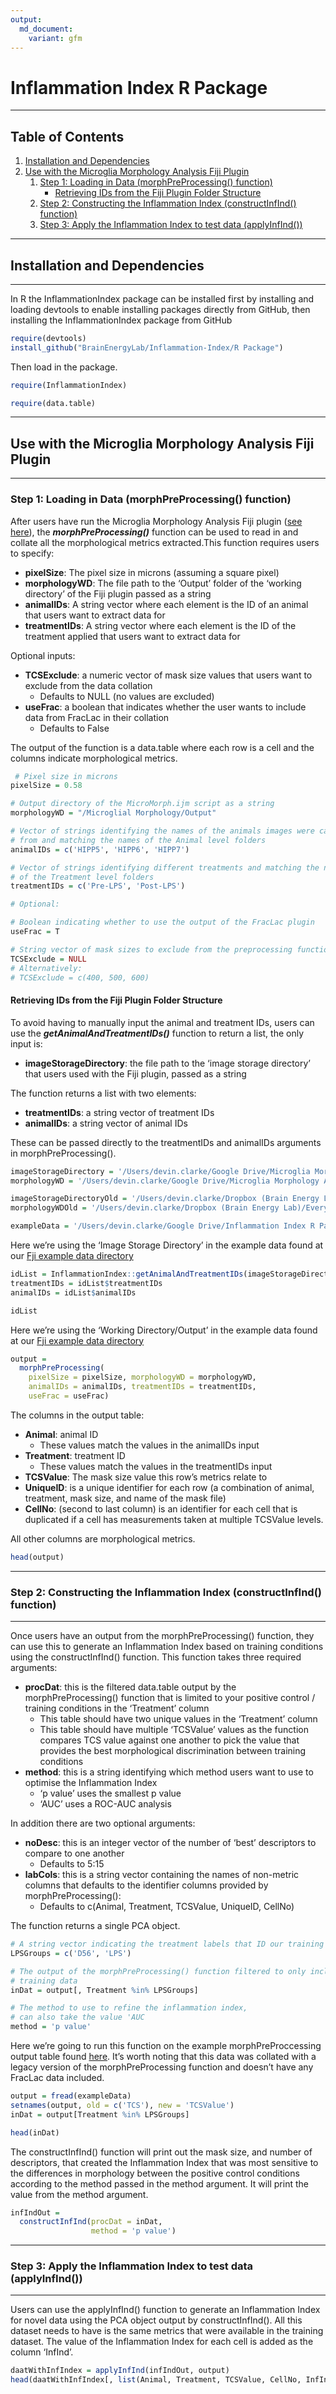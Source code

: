 ```yaml
---
output:
  md_document:
    variant: gfm
---
```


# Inflammation Index R Package

---

## Table of Contents
1. [Installation and Dependencies](#installation-and-dependencies)
2. [Use with the Microglia Morphology Analysis Fiji Plugin](#use-with-the-microglia-morphology-analysis-fiji-plugin)
    1. [Step 1: Loading in Data (morphPreProcessing() function)](#step-1-loading-in-data-morphpreprocessing-function)
        - [Retrieving IDs from the Fiji Plugin Folder Structure](#retrieving-ids-from-the-fiji-plugin-folder-structure)
    2. [Step 2: Constructing the Inflammation Index (constructInfInd() function)](#step-2-constructing-the-inflammation-index-constructinfind-function)
    3. [Step 3: Apply the Inflammation Index to test data (applyInfInd())](#step-3-apply-the-inflammation-index-to-test-data-applyinfind)
    
---

## Installation and Dependencies

---

In R the InflammationIndex package can be installed first by
installing and loading devtools to enable installing packages directly from GitHub, 
then installing the InflammationIndex package from GitHub

```r
require(devtools)
install_github("BrainEnergyLab/Inflammation-Index/R Package")
```

Then load in the package.

```r
require(InflammationIndex)
```

```r
require(data.table)
```

---

## Use with the Microglia Morphology Analysis Fiji Plugin

---

### Step 1: Loading in Data (morphPreProcessing() function)

After users have run the Microglia Morphology Analysis Fiji plugin ([see here](https://github.com/BrainEnergyLab/Inflammation-Index/blob/master/Using%20the%20Microglia%20Morphology%20Analysis%20ImageJ%20Plugin.md)), the ***morphPreProcessing()*** function can be used to read in and collate all the morphological
metrics extracted.This function requires users to specify:

- **pixelSize**: The pixel size in microns (assuming a square pixel)
- **morphologyWD**: The file path to the 'Output' folder of the 'working directory' of the Fiji plugin passed as a string 
- **animalIDs**: A string vector where each element is the ID of an animal that users want to extract data for
- **treatmentIDs**: A string vector where each element is the ID of the treatment applied that users want to extract data for

Optional inputs:

- **TCSExclude**: a numeric vector of mask size values that users want to exclude from the data collation
  - Defaults to NULL (no values are excluded)
- **useFrac**: a boolean that indicates whether the user wants to include data from FracLac in their collation
  - Defaults to False

The output of the function is a data.table where each row is a cell and the columns indicate
morphological metrics.

```r
 # Pixel size in microns
pixelSize = 0.58

# Output directory of the MicroMorph.ijm script as a string
morphologyWD = "/Microglial Morphology/Output" 

# Vector of strings identifying the names of the animals images were captured 
# from and matching the names of the Animal level folders
animalIDs = c('HIPP5', 'HIPP6', 'HIPP7')

# Vector of strings identifying different treatments and matching the names 
# of the Treatment level folders
treatmentIDs = c('Pre-LPS', 'Post-LPS') 

# Optional:

# Boolean indicating whether to use the output of the FracLac plugin
useFrac = T

# String vector of mask sizes to exclude from the preprocessing function, can also take NULL
TCSExclude = NULL
# Alternatively:
# TCSExclude = c(400, 500, 600)

```


#### Retrieving IDs from the Fiji Plugin Folder Structure


To avoid having to manually input the animal and treatment IDs, users can use the
***getAnimalAndTreatmentIDs()*** function to return a list, the only input is:

- **imageStorageDirectory**: the file path to the 'image storage directory' that users used with the
Fiji plugin, passed as a string

The function returns a list with two elements:

- **treatmentIDs**: a string vector of treatment IDs
- **animalIDs**: a string vector of animal IDs

These can be passed directly to the treatmentIDs and animalIDs arguments in morphPreProcessing().

```r

imageStorageDirectory = '/Users/devin.clarke/Google Drive/Microglia Morphology Analysis Plugin - ImageJ Example Directory and Input Data; Plugin Run Complete/Image Storage Directory/'
morphologyWD = '/Users/devin.clarke/Google Drive/Microglia Morphology Analysis Plugin - ImageJ Example Directory and Input Data; Plugin Run Complete/Working Directory/Output'

imageStorageDirectoryOld = '/Users/devin.clarke/Dropbox (Brain Energy Lab)/Everything/2P data/Devin/'
morphologyWDOld = '/Users/devin.clarke/Dropbox (Brain Energy Lab)/Everything/Devin/2P Data Analysis/Microglial Morphology/Output/'

exampleData = '/Users/devin.clarke/Google Drive/Inflammation Index R Package Example Data/example_morphpreprocessing_output.csv'

```


Here we're using the 'Image Storage Directory' in the example data found at our [Fji example data directory](https://drive.google.com/drive/folders/1t96nDcn9MJm0WcCDIAtmUL9dnJo-L4Ar?usp=sharing)


```r

idList = InflammationIndex::getAnimalAndTreatmentIDs(imageStorageDirectory)
treatmentIDs = idList$treatmentIDs
animalIDs = idList$animalIDs

idList

```

Here we're using the 'Working Directory/Output' in the example data found at our [Fji example data directory](https://drive.google.com/drive/folders/17vDC6DvMFMrDnKlWLNMphE1dfXmUCAon?usp=sharing)

```r
output = 
  morphPreProcessing(
    pixelSize = pixelSize, morphologyWD = morphologyWD, 
    animalIDs = animalIDs, treatmentIDs = treatmentIDs,
    useFrac = useFrac)
```

The columns in the output table:

- **Animal**: animal ID 
  - These values match the values in the animalIDs input
- **Treatment**: treatment ID
  - These values match the values in the treatmentIDs input
- **TCSValue**:  The mask size value this row's metrics relate to
- **UniqueID**: is a unique identifier for each row (a combination of animal, treatment, mask size, and name of the mask file)
- **CellNo**: (second to last column) is an identifier for each cell that is duplicated if a cell
has measurements taken at multiple TCSValue levels. 

All other columns are morphological metrics.


```r
head(output)
```

---

### Step 2: Constructing the Inflammation Index (constructInfInd() function)

---

Once users have an output from the morphPreProcessing() function, they can use this
to generate an Inflammation Index based on training conditions using the constructInfInd() function.
This function takes three required arguments:

- **procDat**: this is the filtered data.table output by the morphPreProcessing() function that is limited to your positive control / training conditions in the 'Treatment' column
  - This table should have two unique values in the 'Treatment' column
  - This table should have multiple 'TCSValue' values as the function compares TCS value against one another
  to pick the value that provides the best morphological discrimination between training conditions
- **method**: this is a string identifying which method users want to use to optimise the Inflammation Index
  - 'p value' uses the smallest p value
  - 'AUC' uses a ROC-AUC analysis
  
In addition there are two optional arguments:

- **noDesc**: this is an integer vector of the number of 'best' descriptors to compare to one another
  - Defaults to 5:15
- **labCols**: this is a string vector containing the names of non-metric columns that defaults to the identifier columns provided by morphPreProcessing():
  - Defaults to c(Animal, Treatment, TCSValue, UniqueID, CellNo)
  
The function returns a single PCA object.

```r
# A string vector indicating the treatment labels that ID our training data
LPSGroups = c('D56', 'LPS')

# The output of the morphPreProcessing() function filtered to only include our
# training data
inDat = output[, Treatment %in% LPSGroups]

# The method to use to refine the inflammation index,
# can also take the value 'AUC
method = 'p value' 
```


Here we're going to run this function on the example morphPreProccessing output table
found [here](https://drive.google.com/file/d/1dtgZZuBTPg-uJaWxZy8bOav8mSJs-msY/view?usp=sharing). 
It's worth noting that this data was collated with a legacy version of the morphPreProcessing function
and doesn't have any FracLac data included.


```r

output = fread(exampleData)
setnames(output, old = c('TCS'), new = 'TCSValue')
inDat = output[Treatment %in% LPSGroups]

```

```r

head(inDat)

```

The constructInfInd() function will print out the mask size, and number of descriptors,
that created the Inflammation Index that was most sensitive to the differences in morphology
between the positive control conditions according to the method passed in the method argument. It will
print the value from the method argument.


```r
infIndOut = 
  constructInfInd(procDat = inDat,
                  method = 'p value')
```

---

### Step 3: Apply the Inflammation Index to test data (applyInfInd())

---

Users can use the applyInfInd() function to generate an Inflammation Index for novel
data using the PCA object output by constructInfInd(). All this dataset needs to have is the same
metrics that were available in the training dataset. The value of the Inflammation Index for
each cell is added as the column 'InfInd'.

```r
daatWithInfIndex = applyInfInd(infIndOut, output)
head(daatWithInfIndex[, list(Animal, Treatment, TCSValue, CellNo, InfInd)])
```

